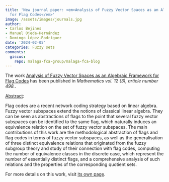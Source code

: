 ```yaml
---
title: 'New journal paper: <em>Analysis of Fuzzy Vector Spaces as an Algebraic Framework
  for Flag Codes</em>'
image: /assets/images/journals.jpg
author:
- Carlos Bejines
- Manuel Ojeda-Hernández
- Domingo López-Rodríguez
date: '2024-02-05'
categories: Fuzzy sets
comments:
  giscus:
    repo: malaga-fca-group/malaga-fca-blog
---
```


The work <u>Analysis of Fuzzy Vector Spaces as an Algebraic Framework for Flag Codes</u> has been published in <em>Mathematics vol. 12 (3), article number 498.</em>.

<u>Abstract</u>:


Flag codes are a recent network coding strategy based on linear algebra. Fuzzy vector subspaces extend the notions of classical linear algebra. They can be seen as abstractions of flags to the point that several fuzzy vector subspaces can be identified to the same flag, which naturally induces an equivalence relation on the set of fuzzy vector subspaces. The main contributions of this work are the methodological abstraction of flags and flag codes in terms of fuzzy vector subspaces, as well as the generalisation of three distinct equivalence relations that originated from the fuzzy subgroup theory and study of their connection with flag codes, computing the number of equivalence classes in the discrete case, which represent the number of essentially distinct flags, and a comprehensive analysis of such relations and the properties of the corresponding quotient sets.


For more details on this work, visit <a href='/publications/journals/2024-CB-MOH-DLR-Analysis'>its own page</a>.

